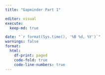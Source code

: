 ```yaml
---
title: "Gapminder Part 1"

editor: visual
execute:
  keep-md: true

date: "`r format(Sys.time(), '%B %d, %Y')`"
warnings: false
format:
  html:
    df-print: paged
    code-fold: true
    code-line-numbers: true
---
```

